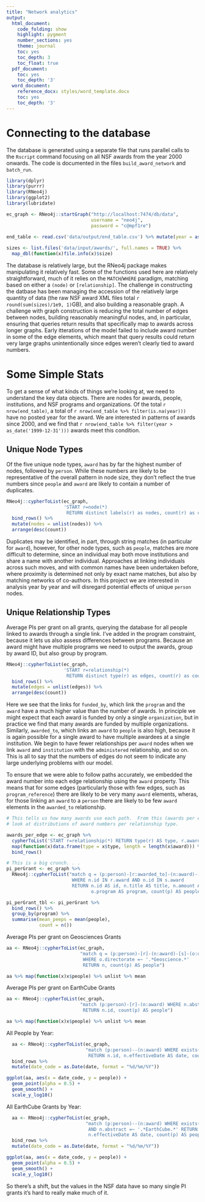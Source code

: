 ```yaml
---
title: "Network analytics"
output:
  html_document:
    code_folding: show
    highlight: pygment
    number_sections: yes
    theme: journal
    toc: yes
    toc_depth: 3
    toc_float: true
  pdf_document:
    toc: yes
    toc_depth: '3'
  word_document:
    reference_docx: styles/word_template.docx
    toc: yes
    toc_depth: '3'
---
```


# Connecting to the database

The database is generated using a separate file that runs parallel calls to the `Rscript` command focusing on all NSF awards from the year 2000 onwards. The code is documented in the files `build_award_network` and `batch_run`.

```r

library(dplyr)
library(purrr)
library(RNeo4j)
library(ggplot2)
library(lubridate)

ec_graph <- RNeo4j::startGraph("http://localhost:7474/db/data", 
                               username = "neo4j", 
                               password = "c@mpf1re")
  
end_table <- read.csv('data/output/end_table.csv') %>% mutate(year = as_date(year))

sizes <- list.files('data/input/awards/', full.names = TRUE) %>%
  map_dbl(function(x)file.info(x)$size)

```

The database is relatively large, but the RNeo4j package makes manipulating it relatively fast.  Some of the functions used here are relatively straightforward, much of it relies on the `MATCH`/`WHERE` paradigm, matching based on either a `(node)` or `[relationship]`.  The challenge in constructing the datbase has been managing the accession of the relatively large quantity of data (the raw NSF award XML files total `r round(sum(sizes)/1e9, 1)`GB), and also building a reasonable graph.  A challenge with graph construction is reducing the total number of edges between nodes, building reasonably meaningful nodes, and, in particular, ensuring that queries return results that specifically map to awards across longer graphs.  Early itterations of the model failed to include award number in some of the edge elements, which meant that query results could return very large graphs unintentionally since edges weren't clearly tied to award numbers.

# Some Simple Stats

To get a sense of what kinds of things we're looking at, we need to understand the key data objects.  There are nodes for awards, people, institutions, and NSF programs and organizations.  Of the total `r nrow(end_table)`, a total of `r nrow(end_table %>% filter(is.na(year)))` have no posted year for the award.  We are interested in patterns of awards since 2000, and we find that `r nrow(end_table %>% filter(year > as_date('1999-12-31')))` awards meet this condition.

## Unique Node Types

Of the five unique node types, `award` has by far the highest number of nodes, followed by `person`.  While these numbers are likely to be representative of the overall pattern in node size, they don't reflect the true numbers since `people` and `award` are likely to contain a number of duplicates.

```r
RNeo4j::cypherToList(ec_graph, 
                     'START r=node(*) 
                      RETURN distinct labels(r) as nodes, count(r) as count') %>% 
  bind_rows() %>% 
  mutate(nodes = unlist(nodes)) %>% 
  arrange(desc(count))
```

Duplicates may be identified, in part, through string matches (in particular for `award`), however, for other node types, such as `people`, matches are more difficult to determine, since an individual may both move institutions and share a name with another individual.  Approaches at linking individuals across such moves, and with common names have been undertaken before, where proximity is determined not only by exact name matches, but also by matching networks of co-authors.  In this project we are interested in analysis year by year and will disregard potential effects of unique `person` nodes.

## Unique Relationship Types

Average PIs per grant on all grants, querying the database for all people linked to awards through a single link.  I've added in the program constraint, because it lets us also assess differences between programs.  Because an award might have multiple programs we need to output the awards, group by award ID, but also group by program.

```r

RNeo4j::cypherToList(ec_graph, 
                     'START r=relationship(*)
                      RETURN distinct type(r) as edges, count(r) as count') %>% 
  bind_rows() %>% 
  mutate(edges = unlist(edges)) %>% 
  arrange(desc(count))

```

Here we see that the links for `funded_by`, which link the `program` and the `award` have a much higher value than the number of awards.  In principle we might expect that each award is funded by only a single `organization`, but in practice we find that many awards are funded by multiple organizations.  Similarly, `awarded_to`, which links an `award` to `people` is also high, because it is again possible for a single award to have multiple awardees at a single institution.  We begin to have fewer relationships per `award` nodes when we link `award` and `institution` with the `administered` relationship, and so on.  This is all to say that the numbers of edges do not seem to indicate any large underlying problems with our model.

To ensure that we were able to follow paths accurately, we embedded the award number into each edge relationship using the `award` property.  This means that for some edges (particularly those with few edges, such as `program_reference`) there are likely to be very many `award` elements, wheras, for those linking an `award` to a `person` there are likely to be few `award` elements in the `awarded_to` relationship.

```r
# This tells us how many awards use each path.  From this (awards per edge) we can then
# look at distributions of award numbers per relationship type.

awards_per_edge <- ec_graph %>% 
  cypherToList('START r=relationship(*) RETURN type(r) AS type, r.award AS award') %>% 
  map(function(x)data.frame(type = x$type, length = length(x$award))) %>% 
  bind_rows()

```

```r
# This is a big crunch. . .
pi_perGrant <- ec_graph %>% 
  RNeo4j::cypherToList("match q = (p:person)-[r:awarded_to]-(n:award)-[s:funded_by]-(o:program) 
                        WHERE n.id IN r.award AND n.id IN s.award
                        RETURN n.id AS id, n.title AS title, n.amount AS amount, 
                               o.program AS program, count(p) AS people")

pi_perGrant_tbl <- pi_perGrant %>% 
  bind_rows() %>% 
  group_by(program) %>% 
  summarise(mean_peeps = mean(people),
            count = n())

```

Average PIs per grant on Geosciences Grants

```r
aa <- RNeo4j::cypherToList(ec_graph, 
                           "match q = (p:person)-[r]-(n:award)-[s]-(o:organization) 
                            WHERE o.directorate =~ '.*Geoscience.*' 
                            RETURN n, count(p) AS people")

aa %>% map(function(x)x$people) %>% unlist %>% mean

```


Average PIs per grant on EarthCube Grants

```r
aa <- RNeo4j::cypherToList(ec_graph, 
                           "match (p:person)-[r]-(n:award) WHERE n.abstract =~ '.*EarthCube.*' 
                            RETURN n.id, count(p) AS people")

aa %>% map(function(x)x$people) %>% unlist %>% mean

```

All People by Year:
```r

  aa <- RNeo4j::cypherToList(ec_graph, 
                             "match (p:person)--(n:award) WHERE exists(n.effectiveDate) 
                              RETURN n.id, n.effectiveDate AS date, count(p) AS people") %>% 
  bind_rows %>% 
  mutate(date_code = as.Date(date, format = "%d/%m/%Y"))

ggplot(aa, aes(x = date_code, y = people)) + 
  geom_point(alpha = 0.5) + 
  geom_smooth() +
  scale_y_log10()

```

All EarthCube Grants by Year:

```r

  aa <- RNeo4j::cypherToList(ec_graph, 
                             "match (p:person)--(n:award) WHERE exists(n.effectiveDate) 
                              AND n.abstract =~ '.*EarthCube.*' RETURN n.id, 
                              n.effectiveDate AS date, count(p) AS people") %>% 
  bind_rows %>% 
  mutate(date_code = as.Date(date, format = "%d/%m/%Y"))

ggplot(aa, aes(x = date_code, y = people)) + 
  geom_point(alpha = 0.5) + 
  geom_smooth() +
  scale_y_log10()

```

So there's a shift, but the values in the NSF data have so many single PI grants it's hard to really make much of it.